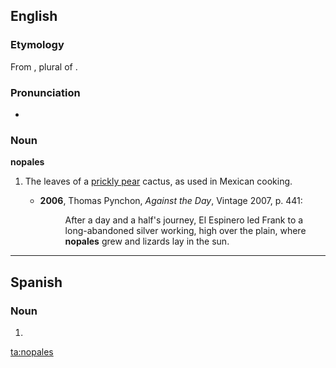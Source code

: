 ==English==

===Etymology===
From {{etyl|es}} {{term|nopales|lang=es}}, plural of {{term|nopal|lang=es}}.

===Pronunciation===
* {{a|UK}} {{IPA|/nəʊˈpɑːlɛz/}}

===Noun===
'''nopales''' {{p}}

# {{pluralia tantum}} The leaves of a [[prickly pear]] cactus, as used in Mexican cooking.
#* '''2006''', Thomas Pynchon, ''Against the Day'', Vintage 2007, p. 441:
#*: After a day and a half's journey, El Espinero led Frank to a long-abandoned silver working, high over the plain, where '''nopales''' grew and lizards lay in the sun.

----

==Spanish==

===Noun===
{{infl|es|noun form}} {{m|p}}

# {{plural of|[[nopal]]|lang=Spanish|nocat=1}}

[[ta:nopales]]